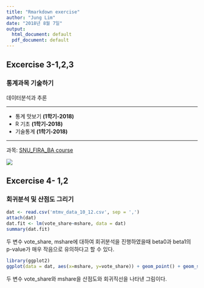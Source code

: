 ```yaml
---
title: "Rmarkdown exercise"
author: "Jung Lim"
date: "2018년 8월 7일"
output:
  html_document: default
  pdf_document: default
---
```


## Excercise 3-1,2,3
### 통계과목 기술하기

데이터분석과 추론

-------------------

* 통계 맛보기 **(1학기-2018)**
* R 기초 **(1학기-2018)**
* 기술통계 **(1학기-2018)**

-------------------
과목: [SNU_FIRA_BA course](http://bdi.snu.ac.kr/academy/?page_id=1413)

![](http://bdi.snu.ac.kr/moel/wp-content/uploads/2018/04/BAKakaoTalk_20180405_140235350.jpg)


## Excercise 4- 1,2
### 회귀분석 및 산점도 그리기

```r
dat <- read.csv('mtmv_data_10_12.csv', sep = ',')
attach(dat)
dat.fit <- lm(vote_share~mshare, data = dat)
summary(dat.fit)
```

두 변수 vote_share, mshare에 대하여 회귀분석을 진행하였을때
beta0과 beta1의 p-value가 매우 작음으로 유의하다고 할 수 있다.

```r
library(ggplot2)
ggplot(data = dat, aes(x=mshare, y=vote_share)) + geom_point() + geom_smooth(method = 'lm', col = 'red')

```

두 변수 vote_share와 mshare을 산점도와 회귀직선을 나타낸 그림이다.